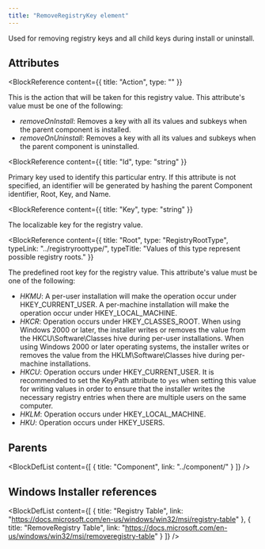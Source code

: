 ```yaml
---
title: "RemoveRegistryKey element"
---
```



Used for removing registry keys and all child keys during install or uninstall.


## Attributes

<BlockWrapper>

  <BlockReference
    content={{
      title: "Action",
      type: ""
    }}
  >
  This is the action that will be taken for this registry value. This attribute's value must be one of the following:
  - *removeOnInstall*: Removes a key with all its values and subkeys when the parent component is installed.
  - *removeOnUninstall*: Removes a key with all its values and subkeys when the parent component is uninstalled.
  </BlockReference>

  <BlockReference
    content={{
      title: "Id",
      type: "string"
    }}
  >
  Primary key used to identify this particular entry. If this attribute is not specified, an identifier will be
   generated by hashing the parent Component identifier, Root, Key, and Name.
  </BlockReference>

  <BlockReference
    content={{
      title: "Key",
      type: "string"
    }}
  >
  The localizable key for the registry value.
  </BlockReference>

  <BlockReference
    content={{
      title: "Root",
      type: "RegistryRootType",
      typeLink: "../registryroottype/",
      typeTitle: "Values of this type represent possible registry roots."
    }}
  >
  The predefined root key for the registry value. This attribute's value must be one of the following:
  - *HKMU*: A per-user installation will make the operation occur under HKEY_CURRENT_USER.
     A per-machine installation will make the operation occur under HKEY_LOCAL_MACHINE.
  - *HKCR*: Operation occurs under HKEY_CLASSES_ROOT. When using Windows 2000 or later, the installer writes or removes the value
     from the HKCU\Software\Classes hive during per-user installations. When using Windows 2000 or later operating systems,
     the installer writes or removes the value from the HKLM\Software\Classes hive during per-machine installations.
  - *HKCU*: Operation occurs under HKEY_CURRENT_USER. It is recommended to set the KeyPath attribute to `yes` when setting this value for writing values
     in order to ensure that the installer writes the necessary registry entries when there are multiple users on the same computer.
  - *HKLM*: Operation occurs under HKEY_LOCAL_MACHINE.
  - *HKU*: Operation occurs under HKEY_USERS.
  </BlockReference>

</BlockWrapper>


## Parents

<BlockDefList content={[
    {
      title: "Component",
      link: "../component/"
    }
  ]}
/>

## Windows Installer references

<BlockDefList content={[
    {
      title: "Registry Table",
      link: "https://docs.microsoft.com/en-us/windows/win32/msi/registry-table"
    },
    {
      title: "RemoveRegistry Table",
      link: "https://docs.microsoft.com/en-us/windows/win32/msi/removeregistry-table"
    }
  ]}
/>
